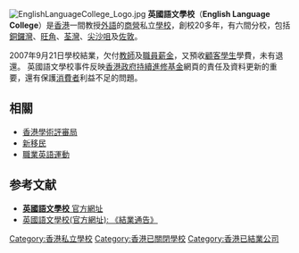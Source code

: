 [[File:EnglishLanguageCollege_Logo.jpg|right]]
'''英國語文學校'''（'''English Language College'''）是[[香港|香港]]一間教授[[外語|外語]]的[[商業|商營]]私立[[學校|學校]]，創校20多年，有六間分校，包括[[銅鑼灣|銅鑼灣]]、[[旺角|旺角]]、[[荃灣|荃灣]]、[[尖沙咀|尖沙咀]]及[[佐敦|佐敦]]。

2007年9月21日學校結業，欠付[[教師|教師]]及[[職員|職員]][[薪金|薪金]]，又預收[[顧客|顧客]][[學生|學生]]學費，未有退還。 英國語文學校事件反映[[香港政府|香港政府]][[持續進修基金|持續進修基金]]網頁的責任及資料更新的重要，還有保護[[消費者|消費者]]利益不足的問題。

==相關==
* [[香港學術評審局|香港學術評審局]]
* [[新移民|新移民]]
* [[職業英語運動|職業英語運動]]

==参考文献==
*[https://web.archive.org/web/20071012234209/http://www.english.edu.hk/aboutus.html '''英國語文學校''' 官方網址]
*[https://web.archive.org/web/20071012231035/http://www.english.edu.hk/ 英國語文學校(官方網址): 《結業通告》]

[[Category:香港私立學校|Category:香港私立學校]]
[[Category:香港已關閉學校|Category:香港已關閉學校]]
[[Category:香港已結業公司|Category:香港已結業公司]]